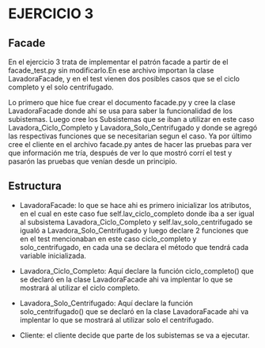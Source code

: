 # EJERCICIO 3
## Facade

En el ejercicio 3 trata de implementar el patrón facade a partir de el facade_test.py sin modificarlo.En ese archivo importan la clase LavadoraFacade, y en el test vienen dos posibles casos que se el ciclo completo y el solo centrifugado.

Lo primero que hice fue crear el documento facade.py y cree la clase LavadoraFacade donde ahí se usa para saber la funcionalidad de los subistemas.
Luego cree los Subsistemas que se iban a utilizar en este caso Lavadora_Ciclo_Completo y Lavadora_Solo_Centrifugado y donde se agregó las respectivas funciones que se necesitarian segun el caso. Ya por último cree el cliente en el archivo facade.py antes de hacer las pruebas para ver que información me tría, después de ver lo que mostró corrí el test y pasarón las pruebas que venían desde un principio.

## Estructura
- LavadoraFacade: lo que se hace ahi es primero inicializar los atributos, en el cual en este caso fue  self.lav_ciclo_completo donde iba a ser igual al subsistema  Lavadora_Ciclo_Completo y  self.lav_solo_centrifugado se igualó a Lavadora_Solo_Centrifugado y luego declare 2  funciones que en el test mencionaban en este caso ciclo_completo y solo_centrifugado,  en cada una se declara el método que tendrá cada variable inicializada.

- Lavadora_Ciclo_Completo: Aquí declare la función ciclo_completo() que se declaró en la clase LavadoraFacade ahi va implentar lo que se mostrará al utilizar  el ciclo completo.

- Lavadora_Solo_Centrifugado: Aquí declare la función solo_centrifugado() que se declaró en la clase LavadoraFacade ahi va implentar lo que se mostrará al utilizar  solo el centrifugado.

- Cliente: el cliente decide que parte de los subistemas se va a ejecutar.

